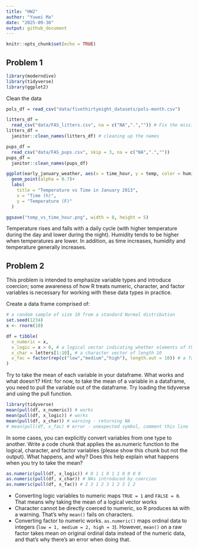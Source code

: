 ```yaml
---
title: "HW2"
author: "Yuwei Ma"
date: "2025-09-30"
output: github_document
---
```


```r
knitr::opts_chunk$set(echo = TRUE)
```

## Problem 1
```r
library(moderndive)
library(tidyverse)
library(ggplot2)
```

Clean the data
```r

pols_df = read_csv("data/fivethirtyeight_datasets/pols-month.csv")

litters_df = 
  read_csv("data/FAS_litters.csv", na = c("NA",".","")) # Fix the missingness
litters_df = 
  janitor::clean_names(litters_df) # cleaning up the names

pups_df = 
  read_csv("data/FAS_pups.csv", skip = 3, na = c("NA",".",""))
pups_df = 
  janitor::clean_names(pups_df)

```


```r
ggplot(early_january_weather, aes(x = time_hour, y = temp, color = humid)) +
  geom_point(alpha = 0.7)+
  labs(
    title = "Temperature vs Time in January 2013",
    x = "Time (h)",
    y = "Temperature (F)"
  )

ggsave("temp_vs_time_hour.png", width = 8, height = 5)
```

Temperature rises and falls with a daily cycle (with higher temperature during the day and lower during the night). Humidity tends to be higher when temperatures are lower. In addition, as time increases, humidity and temperature generally increases. 

## Problem 2
This problem is intended to emphasize variable types and introduce coercion; some awareness of how R treats numeric, character, and factor variables is necessary for working with these data types in practice.

Create a data frame comprised of:
```r
# a random sample of size 10 from a standard Normal distribution
set.seed(1234)
x <- rnorm(10)

df = tibble(
  x_numeric = x,
  x_logic = x > 0, # a logical vector indicating whether elements of the sample are greater than 0
  x_char = letters[1:10], # a character vector of length 10
  x_fac = factor(rep(c("low","medium","high"), length.out = 10)) # a factor vector of length 10, with 3 different factor “levels”
)
```

Try to take the mean of each variable in your dataframe. What works and what doesn’t?
Hint: for now, to take the mean of a variable in a dataframe, you need to pull the variable out of the dataframe. Try loading the tidyverse and using the pull function.
```r
library(tidyverse)
mean(pull(df, x_numeric)) # works
mean(pull(df, x_logic)) # works
mean(pull(df, x_char)) # warning - returning NA
# mean(pull(df, x_fac) # error - unexpected symbol, comment this line
```

In some cases, you can explicitly convert variables from one type to another. Write a code chunk that applies the as.numeric function to the logical, character, and factor variables (please show this chunk but not the output). What happens, and why? Does this help explain what happens when you try to take the mean?
```r
as.numeric(pull(df, x_logic)) # 0 1 1 0 1 1 0 0 0 0
as.numeric(pull(df, x_char)) # NAs introduced by coercion 
as.numeric(pull(df, x_fac)) # 2 3 1 2 3 1 2 3 1 2
```
* Converting logic variables to numeric maps `TRUE = 1` and `FALSE = 0`. That means why taking the mean of a logical vector works
* Character cannot be directly coerced to numeric, so R produces `NA` with a warning. That’s why `mean()` fails on characters.
* Converting factor to numeric works. `as.numeric()` maps ordinal data to integers (`low = 1, medium = 2, high = 3`). However, `mean()` on a raw factor takes mean on original ordinal data instead of the numeric data, and that's why there's an error when doing that.




